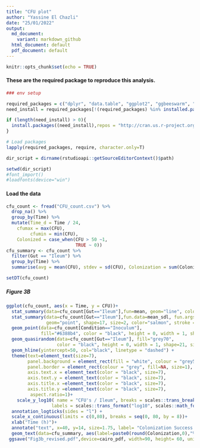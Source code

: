 ```yaml
---
title: "CFU plot"
author: "Yassine El Chazli"
date: "25/01/2022"
output:
  md_document:
    variant: markdown_github
  html_document: default
  pdf_document: default
---
```



```r
knitr::opts_chunk$set(echo = TRUE)
```


#### These are the required package to reproduce this analysis.

```r

### env setup

required_packages = c("dplyr", "data.table", "ggplot2", "ggbeeswarm", "ggpubr", "EnvStats", "tidyverse",  "ggforce", "wesanderson", "RcolorBrewer", "ggthemes" , "scales")
need_install = required_packages[!(required_packages) %in% installed.packages()]

if (length(need_install) > 0){
  install.packages((need_install),repos = "http://cran.us.r-project.org")
}

# Load packages
lapply(required_packages, require, character.only=T)

dir_script = dirname(rstudioapi::getSourceEditorContext()$path)

setwd(dir_script)
#font_import()
#loadfonts(device="win")

```

#### Load the data 
```r

cfu_count <- fread("CFU_count.csv") %>%
  drop_na() %>%
  group_by(Time) %>%
  mutate(Time_d = Time / 24,
    cfumax = max(CFU), 
         cfumin = min(CFU),
    Colonized = case_when(CFU > 50 ~1,
                          TRUE ~ 0))
cfu_summary <- cfu_count %>%
  filter(Gut == "Ileum") %>%
  group_by(Time) %>% 
  summarise(avg = mean(CFU), stdev = sd(CFU), Colonization = sum(Colonized)/n()*100)

setDT(cfu_count)
```

##### Figure 3B
```r

ggplot(cfu_count, aes(x = Time, y = CFU))+
  stat_summary(data=cfu_count[Gut=="Ileum"],fun=mean, geom="line", color = "salmon", stroke =0)  +
  stat_summary(data=cfu_count[Gut=="Ileum"],fun.data=mean_sdl, fun.args = list(mult=1), 
               geom="point", shape=17, size=2, color="salmon", stroke =0) +
  geom_point(data=cfu_count[Condition=="Inoculum"], 
             fill="#6388b4", color = "black", height = 0, width = 1, shape=22, size = 1.5, stroke=0.25)+
  geom_quasirandom(data=cfu_count[Gut=="Ileum"], fill="grey70",
                   color = "black", height = 0, width = 1, shape=21, size = 1.5, stroke=0.25) +
  geom_hline(yintercept=50, col="black", linetype = "dashed") +
  theme(text=element_text(size=7),
        panel.background = element_rect(fill = "white", colour = "grey50"),
        panel.border = element_rect(colour = "grey", fill=NA, size=1),
        axis.text.x = element_text(color = "black", size=7), 
        axis.text.y = element_text(color = "black", size=7),
        axis.title.x =element_text(color = "black", size=7), 
        axis.title.y =element_text(color = "black", size=7),
         aspect.ratio=1)+
    scale_y_log10( name = "CFU's / Ileum", breaks = scales::trans_breaks("log10", function(x) 10^x),
                 labels = scales::trans_format("log10", scales::math_format(10^.x))) +
  annotation_logticks(sides = "l") +
  scale_x_continuous(limits = c(0,80), breaks = seq(0, 80, by = 8))+
  xlab("Time (h)")+
  annotate("text", x=40, y=14, size=1.75, label= "Colonization Success (%)")+
  geom_text(data=cfu_summary, aes(label=paste0(round(Colonization,0),"%"),y=6), size=1.75)
 ggsave("Fig3b_revised.pdf",device=cairo_pdf, width=90, height= 60, units = "mm", dpi = 600)
```
